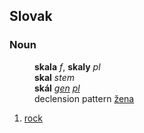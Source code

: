 ==Slovak==
===Noun===
:'''skala''' ''f'', '''skaly''' ''pl''
:'''skal''' ''stem''
:'''skál''' ''[[genitive|gen]] [[plural|pl]]''
:declension pattern [[Slovak declension pattern žena|žena]]
# [[rock]]